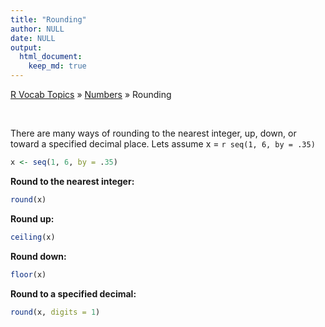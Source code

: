 ```yaml
---
title: "Rounding"
author: NULL
date: NULL
output:
  html_document:
    keep_md: true
---
```


[R Vocab Topics](index) &#187; [Numbers](numbers) &#187; Rounding

<br>

There are many ways of rounding to the nearest integer, up, down, or toward a specified decimal place.  Lets assume x = `r seq(1, 6, by = .35)`

```r
x <- seq(1, 6, by = .35)
```

**Round to the nearest integer:**
```r
round(x)
```

**Round up:**
```r
ceiling(x)
```

**Round down:**
```r
floor(x)
```

**Round to a specified decimal:**
```r
round(x, digits = 1)
```
